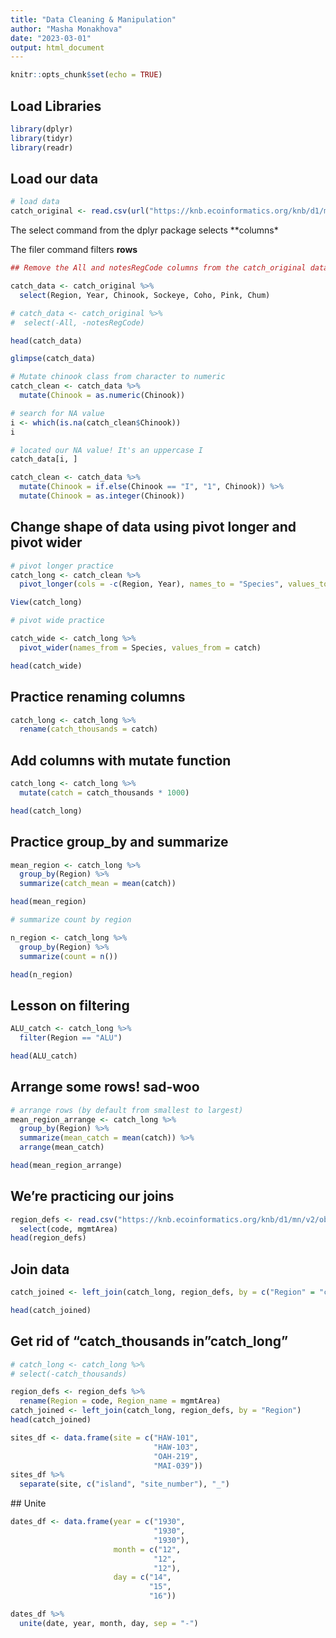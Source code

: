 ```yaml
---
title: "Data Cleaning & Manipulation"
author: "Masha Monakhova"
date: "2023-03-01"
output: html_document
---
```


```r
knitr::opts_chunk$set(echo = TRUE)
```

## Load Libraries

```r
library(dplyr)
library(tidyr)
library(readr)
```

## Load our data

```r
# load data
catch_original <- read.csv(url("https://knb.ecoinformatics.org/knb/d1/mn/v2/object/df35b.302.1", method = "libcurl"))

```

The select command from the dplyr package selects **columns*

The filer command filters **rows**

```r
## Remove the All and notesRegCode columns from the catch_original data frame

catch_data <- catch_original %>%
  select(Region, Year, Chinook, Sockeye, Coho, Pink, Chum)

# catch_data <- catch_original %>%
#  select(-All, -notesRegCode)

head(catch_data)

glimpse(catch_data)
```

```r
# Mutate chinook class from character to numeric
catch_clean <- catch_data %>%
  mutate(Chinook = as.numeric(Chinook))

# search for NA value
i <- which(is.na(catch_clean$Chinook))
i

# located our NA value! It's an uppercase I
catch_data[i, ]

catch_clean <- catch_data %>%
  mutate(Chinook = if.else(Chinook == "I", "1", Chinook)) %>%
  mutate(Chinook = as.integer(Chinook))

```

## Change shape of data using pivot longer and pivot wider

```r
# pivot longer practice
catch_long <- catch_clean %>%
  pivot_longer(cols = -c(Region, Year), names_to = "Species", values_to = "catch")

View(catch_long)

# pivot wide practice

catch_wide <- catch_long %>%
  pivot_wider(names_from = Species, values_from = catch)

head(catch_wide)
```

## Practice renaming columns

```r
catch_long <- catch_long %>%
  rename(catch_thousands = catch)
```

## Add columns with mutate function

```r
catch_long <- catch_long %>%
  mutate(catch = catch_thousands * 1000)

head(catch_long)
```

## Practice group_by and summarize

```r
mean_region <- catch_long %>%
  group_by(Region) %>%
  summarize(catch_mean = mean(catch))

head(mean_region)

# summarize count by region

n_region <- catch_long %>%
  group_by(Region) %>%
  summarize(count = n())

head(n_region)
```

## Lesson on filtering

```r
ALU_catch <- catch_long %>%
  filter(Region == "ALU")

head(ALU_catch)
```

## Arrange some rows! sad-woo

```r
# arrange rows (by default from smallest to largest)
mean_region_arrange <- catch_long %>%
  group_by(Region) %>%
  summarize(mean_catch = mean(catch)) %>%
  arrange(mean_catch)

head(mean_region_arrange)
```
## We're practicing our joins

```r
region_defs <- read.csv("https://knb.ecoinformatics.org/knb/d1/mn/v2/object/df35b.303.1") %>%
  select(code, mgmtArea)
head(region_defs)
```

## Join data
```r
catch_joined <- left_join(catch_long, region_defs, by = c("Region" = "code"))

head(catch_joined)
```

## Get rid of "catch_thousands in "catch_long"

```r
# catch_long <- catch_long %>%
# select(-catch_thousands)
```

```r
region_defs <- region_defs %>%
  rename(Region = code, Region_name = mgmtArea)
catch_joined <- left_join(catch_long, region_defs, by = "Region")
head(catch_joined)
```

```r
sites_df <- data.frame(site = c("HAW-101",
                                "HAW-103",
                                "OAH-219",
                                "MAI-039"))
sites_df %>%
  separate(site, c("island", "site_number"), "_")
```
 ## Unite
```r
dates_df <- data.frame(year = c("1930",
                                "1930",
                                "1930"),
                       month = c("12",
                                "12",
                                "12"),
                       day = c("14",
                               "15",
                               "16"))

dates_df %>% 
  unite(date, year, month, day, sep = "-")
```
 
